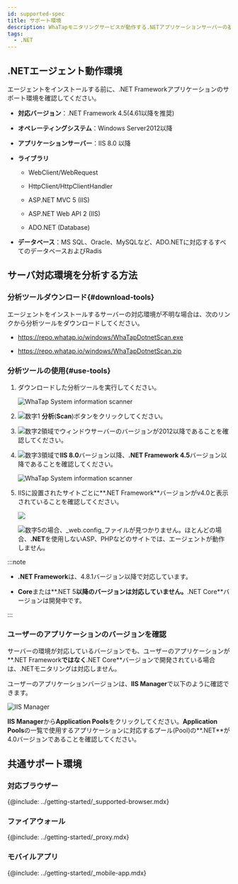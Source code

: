 ```yaml
---
id: supported-spec
title: サポート環境
description: WhaTapモニタリングサービスが動作する.NETアプリケーションサーバーの基本仕様について説明します。
tags:
  - .NET
---
```


## .NETエージェント動作環境

エージェントをインストールする前に、.NET Frameworkアプリケーションのサポート環境を確認してください。

- **対応バージョン**：.NET Framework 4.5(4.61以降を推奨)

- **オペレーティングシステム**：Windows Server2012以降

- **アプリケーションサーバー**：IIS 8.0 以降

- **ライブラリ**

  - WebClient/WebRequest

  - HttpClient/HttpClientHandler

  - ASP.NET MVC 5 (IIS)

  - ASP.NET Web API 2 (IIS)

  - ADO.NET (Database)

- **データベース**：MS SQL、Oracle、MySQLなど、ADO.NETに対応するすべてのデータベースおよびRadis

## サーバ対応環境を分析する方法

### 分析ツールダウンロード{#download-tools}

エージェントをインストールするサーバーの対応環境が不明な場合は、次のリンクから分析ツールをダウンロードしてください。

- <https://repo.whatap.io/windows/WhaTapDotnetScan.exe>

- <https://repo.whatap.io/windows/WhaTapDotnetScan.zip>

### 分析ツールの使用{#use-tools}

1. ダウンロードした分析ツールを実行してください。

   ![WhaTap System information scanner](/img/apm-dotnet-analystic-env-01.png)

2. ![数字1](/img/number-01.png) **分析**(**Scan**)ボタンをクリックしてください。

3. ![数字2](/img/number-02.png)領域でウィンドウサーバーのバージョンが2012以降であることを確認してください。

4. ![数字3](/img/number-03.png)領域で**IIS 8.0**バージョン以降、**.NET Framework 4.5**バージョン以降であることを確認してください。

   ![WhaTap System information scanner](/img/apm-dotnet-analystic-env-02.png)

5. IISに設置されたサイトごとに**.NET Framework**バージョンがv4.0と表示されていることを確認してください。

   ![](/img/apm-dotnet-analystic-env-03.png)

   ![数字5](/img/number-05.png)の場合、_web.config_ファイルが見つかりません。ほとんどの場合、**.NET**を使用しないASP、PHPなどのサイトでは、エージェントが動作しません。

:::note

- **.NET Framework**は、4.8.1バージョン以降で対応しています。

- **Core**または**.NET 5**以降のバージョンは対応していません。**.NET Core**バージョンは開発中です。

:::

### ユーザーのアプリケーションのバージョンを確認

サーバーの環境が対応しているバージョンでも、ユーザーのアプリケーションが**.NET Framework**ではなく**.NET Core**バージョンで開発されている場合は、.NETモニタリングは対応しません。

ユーザーのアプリケーションバージョンは、**IIS Manager**で以下のように確認できます。

![IIS Manager](/img/apm-dotnet-application-pool.png)

**IIS Manager**から**Application Pools**をクリックしてください。**Application Pools**の一覧で使用するアプリケーションに対応するプール(Pool)の**.NET**が4.0バージョンであることを確認してください。

## 共通サポート環境

### 対応ブラウザー

{@include: ../getting-started/_supported-browser.mdx}

### ファイアウォール

{@include: ../getting-started/_proxy.mdx} 

### モバイルアプリ

{@include: ../getting-started/_mobile-app.mdx}  
